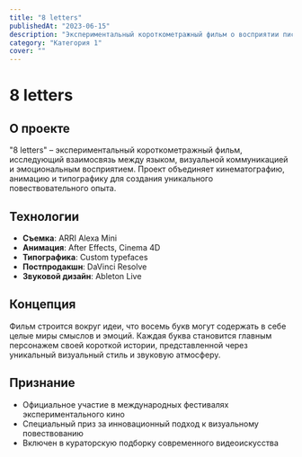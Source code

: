 ```yaml
---
title: "8 letters"
publishedAt: "2023-06-15"
description: "Экспериментальный короткометражный фильм о восприятии письменности и языка"
category: "Категория 1"
cover: ""
---
```


# 8 letters

## О проекте

"8 letters" – экспериментальный короткометражный фильм, исследующий взаимосвязь между языком, визуальной коммуникацией и эмоциональным восприятием. Проект объединяет кинематографию, анимацию и типографику для создания уникального повествовательного опыта.

## Технологии

- **Съемка**: ARRI Alexa Mini
- **Анимация**: After Effects, Cinema 4D
- **Типографика**: Custom typefaces
- **Постпродакшн**: DaVinci Resolve
- **Звуковой дизайн**: Ableton Live

## Концепция

Фильм строится вокруг идеи, что восемь букв могут содержать в себе целые миры смыслов и эмоций. Каждая буква становится главным персонажем своей короткой истории, представленной через уникальный визуальный стиль и звуковую атмосферу.

## Признание

- Официальное участие в международных фестивалях экспериментального кино
- Специальный приз за инновационный подход к визуальному повествованию
- Включен в кураторскую подборку современного видеоискусства 